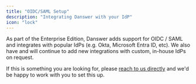 ```yaml
---
title: "OIDC/SAML Setup"
description: "Integrating Danswer with your IdP"
icon: "lock"
---
```


As part of the Enterprise Edition, Danswer adds support for OIDC / SAML and integrates with popular
IdPs (e.g. Okta, Microsoft Entra ID, etc). We also have and will continue to add new integrations with custom, in-house IdPs on request.

If this is something you are looking for, please [reach to us directly](https://docs.danswer.dev/contact_us) and we'd be happy to work with
you to set this up.
